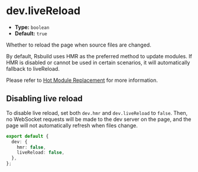 # dev.liveReload

- **Type:** `boolean`
- **Default:** `true`

Whether to reload the page when source files are changed.

By default, Rsbuild uses HMR as the preferred method to update modules. If HMR is disabled or cannot be used in certain scenarios, it will automatically fallback to liveReload.

Please refer to [Hot Module Replacement](/guide/advanced/hmr) for more information.

## Disabling live reload

To disable live reload, set both `dev.hmr` and `dev.liveReload` to `false`. Then, no WebSocket requests will be made to the dev server on the page, and the page will not automatically refresh when files change.

```ts title="rsbuild.config.ts"
export default {
  dev: {
    hmr: false,
    liveReload: false,
  },
};
```
